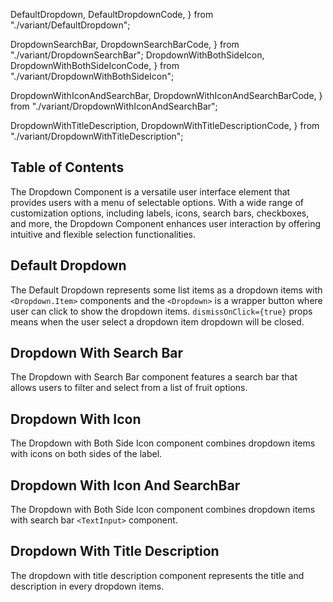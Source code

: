  DefaultDropdown,
  DefaultDropdownCode,
} from "./variant/DefaultDropdown";

  DropdownSearchBar,
  DropdownSearchBarCode,
} from "./variant/DropdownSearchBar";
  DropdownWithBothSideIcon,
  DropdownWithBothSideIconCode,
} from "./variant/DropdownWithBothSideIcon";

  DropdownWithIconAndSearchBar,
  DropdownWithIconAndSearchBarCode,
} from "./variant/DropdownWithIconAndSearchBar";

  DropdownWithTitleDescription,
  DropdownWithTitleDescriptionCode,
} from "./variant/DropdownWithTitleDescription";


## Table of Contents

The Dropdown Component is a versatile user interface element that provides users with a menu of selectable options. With a wide range of customization options, including labels, icons, search bars, checkboxes, and more, the Dropdown Component enhances user interaction by offering intuitive and flexible selection functionalities.

## Default Dropdown

The Default Dropdown represents some list items as a dropdown items with `<Dropdown.Item>` components and the `<Dropdown>` is a wrapper button where user can click to show the dropdown items. `dismissOnClick={true}` props means when the user select a dropdown item dropdown will be closed.

<CodePreview github="Dropdown" code={DefaultDropdownCode}>
  <DefaultDropdown />
</CodePreview>

## Dropdown With Search Bar

The Dropdown with Search Bar component features a search bar that allows users to filter and select from a list of fruit options.

<CodePreview github="Dropdown" code={DropdownSearchBarCode}>
  <DropdownSearchBar />
</CodePreview>

## Dropdown With Icon

The Dropdown with Both Side Icon component combines dropdown items with icons on both sides of the label.

<CodePreview github="Dropdown" code={DropdownWithBothSideIconCode}>
  <DropdownWithBothSideIcon />
</CodePreview>

## Dropdown With Icon And SearchBar

The Dropdown with Both Side Icon component combines dropdown items with search bar `<TextInput>` component.

<CodePreview github="Dropdown" code={DropdownWithIconAndSearchBarCode}>
  <DropdownWithIconAndSearchBar />
</CodePreview>

## Dropdown With Title Description

The dropdown with title description component represents the title and description in every dropdown items.

<CodePreview github="Dropdown" code={DropdownWithTitleDescriptionCode}>
  <DropdownWithTitleDescription />
</CodePreview>

